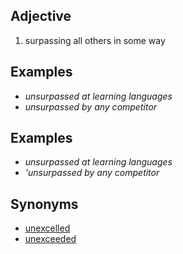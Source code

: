 == Adjective ==
# surpassing all others in some way

== Examples ==
*''unsurpassed at learning languages''
*''unsurpassed by any competitor''

== Examples ==
*''unsurpassed at learning languages''
*'''unsurpassed by any competitor''

== Synonyms ==
* [[unexcelled]]
* [[unexceeded]]